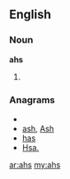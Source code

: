 ==English==
===Noun===
'''ahs'''
#{{plural of|[[ah]]}}

===Anagrams===
* {{alphagram|ahs}}
* [[ash#English|ash]], [[Ash#English|Ash]]
* [[has#English|has]]
* [[Hsa.#English|Hsa.]]

[[ar:ahs]]
[[my:ahs]]
